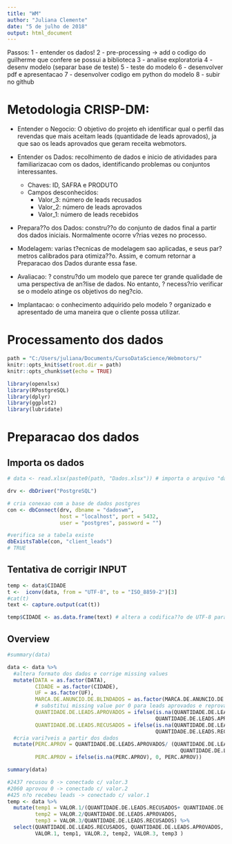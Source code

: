 ```yaml
---
title: "WM"
author: "Juliana Clemente"
date: "5 de julho de 2018"
output: html_document
---
```


Passos:
1 - entender os dados!
2 - pre-processing
   -> add o codigo do guilherme que confere se possui a biblioteca
3 - analise exploratoria
4 - desenv modelo (separar base de teste)
5 - teste do modelo
6 - desenvolver pdf e apresentacao
7 - desenvolver codigo em python do modelo
8 - subir no github

# Metodologia CRISP-DM:

- Entender o Negocio: 
O objetivo do projeto eh identificar qual o perfil das revendas que mais aceitam leads (quantidade de leads aprovados), ja que sao os leads aprovados que geram receita  webmotors.

- Entender os Dados: recolhimento de dados e inicio de atividades para
familiarizacao com os dados, identificando problemas ou conjuntos interessantes.
  - Chaves: ID, SAFRA e PRODUTO 
  - Campos desconhecidos: 
    - Valor_3: número de leads recusados
    - Valor_2: número de leads aprovados
    - Valor_1: número de leads recebidos


- Prepara??o dos Dados: constru??o do conjunto de dados final a partir
dos dados iniciais. Normalmente ocorre v?rias vezes no processo.


- Modelagem: varias t?ecnicas de modelagem sao aplicadas, e seus
par?metros calibrados para otimiza??o. Assim, e comum retornar a Preparacao dos Dados durante essa fase.


- Avaliacao: ? constru?do um modelo que parece ter grande qualidade
de uma perspectiva de an?lise de dados. No entanto, ? necess?rio verificar se o modelo atinge os objetivos do neg?cio.


- Implantacao: o conhecimento adquirido pelo modelo ?
organizado e apresentado de uma maneira que o cliente possa utilizar.


# Processamento dos dados

```r
path = "C:/Users/juliana/Documents/CursoDataScience/Webmotors/"
knitr::opts_knit$set(root.dir = path)
knitr::opts_chunk$set(echo = TRUE)
```

```r
library(openxlsx)
library(RPostgreSQL)
library(dplyr)
library(ggplot2)
library(lubridate)
```

# Preparacao dos dados

## Importa os dados 
```r
# data <- read.xlsx(paste0(path, "Dados.xlsx")) # importa o arquivo "dados" direto do xlsx

drv <- dbDriver("PostgreSQL")

# cria conexao com a base de dados postgres 
con <- dbConnect(drv, dbname = "dadoswm",
                 host = "localhost", port = 5432,
                 user = "postgres", password = "")

#verifica se a tabela existe
dbExistsTable(con, "client_leads")
# TRUE


```

## Tentativa de corrigir INPUT
```r


temp <- data$CIDADE
t <-  iconv(data, from = "UTF-8", to = "ISO_8859-2")[3]
#cat(t)
text <- capture.output(cat(t))

temp$CIDADE <- as.data.frame(text) # altera a codifica??o de UTF-8 para ISO a fim de eliminar caracteres estranhos 
```


## Overview

```r
#summary(data)

data <- data %>%
  #altera formato dos dados e corrige missing values
  mutate(DATA = as.factor(DATA),
         CIDADE = as.factor(CIDADE),
         UF = as.factor(UF),
         MARCA.DE.ANUNCIO.DE.BLINDADOS = as.factor(MARCA.DE.ANUNCIO.DE.BLINDADOS),
         # substitui missing value por 0 para leads aprovados e reprovados
         QUANTIDADE.DE.LEADS.APROVADOS = ifelse(is.na(QUANTIDADE.DE.LEADS.APROVADOS), 0,
                                                QUANTIDADE.DE.LEADS.APROVADOS),
         QUANTIDADE.DE.LEADS.RECUSADOS = ifelse(is.na(QUANTIDADE.DE.LEADS.RECUSADOS), 0,
                                                QUANTIDADE.DE.LEADS.RECUSADOS)) %>%
  #cria vari?veis a partir dos dados
  mutate(PERC.APROV = QUANTIDADE.DE.LEADS.APROVADOS/ (QUANTIDADE.DE.LEADS.APROVADOS +
                                                        QUANTIDADE.DE.LEADS.RECUSADOS),
         PERC.APROV = ifelse(is.na(PERC.APROV), 0, PERC.APROV))

summary(data)
```

```r
#2437 recusou 0 -> conectado c/ valor.3
#2060 aprovou 0 -> conectado c/ valor.2
#425 n?o recebeu leads -> conectado c/ valor.1
temp <- data %>%
  mutate(temp1 = VALOR.1/(QUANTIDADE.DE.LEADS.RECUSADOS+ QUANTIDADE.DE.LEADS.APROVADOS),
         temp2 = VALOR.2/QUANTIDADE.DE.LEADS.APROVADOS,
         temp3 = VALOR.3/QUANTIDADE.DE.LEADS.RECUSADOS) %>%
  select(QUANTIDADE.DE.LEADS.RECUSADOS, QUANTIDADE.DE.LEADS.APROVADOS, 
         VALOR.1, temp1, VALOR.2, temp2, VALOR.3, temp3 )
```


